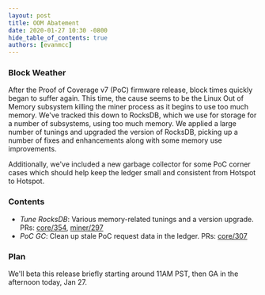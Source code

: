 ```yaml
---
layout: post
title: OOM Abatement
date: 2020-01-27 10:30 -0800
hide_table_of_contents: true
authors: [evanmcc]
---
```


### Block Weather

After the Proof of Coverage v7 (PoC) firmware release, block times quickly began to suffer again.
This time, the cause seems to be the Linux Out of Memory subsystem killing the miner process as it
begins to use too much memory. We've tracked this down to RocksDB, which we use for storage for a
number of subsystems, using too much memory. We applied a large number of tunings and upgraded the
version of RocksDB, picking up a number of fixes and enhancements along with some memory use
improvements.

<!--truncate-->

Additionally, we've included a new garbage collector for some PoC corner cases which should help
keep the ledger small and consistent from Hotspot to Hotspot.

### Contents

- _Tune RocksDB_: Various memory-related tunings and a version upgrade. PRs:
  [core/354](https://github.com/helium/blockchain-core/pull/354),
  [miner/297](https://github.com/helium/miner/pull/297)
- _PoC GC_: Clean up stale PoC request data in the ledger. PRs:
  [core/307](https://github.com/helium/blockchain-core/pull/307)

### Plan

We'll beta this release briefly starting around 11AM PST, then GA in the afternoon today, Jan 27.
